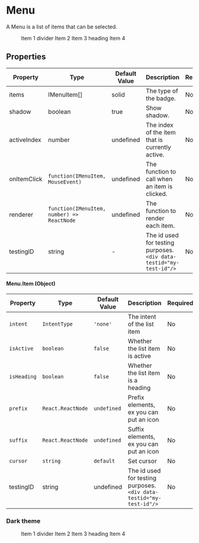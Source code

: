 
<Meta title="Navigation/Menu" component={Menu}/>

# Menu

A Menu is a list of items that can be selected.

<Canvas>
  <Menu>
    <Menu.Item>Item 1</Menu.Item>
    <Menu.Item divider>divider</Menu.Item>
    <Menu.Item>Item 2</Menu.Item>
    <Menu.Item>Item 3</Menu.Item>
    <Menu.Item heading>heading</Menu.Item>
    <Menu.Item>Item 4</Menu.Item>
  </Menu>
</Canvas>

## Properties

|Property|Type|Default Value|Description|Required|
|---|---|---|---|---|
|items|IMenuItem[]|solid | The type of the badge.|No|
|shadow|boolean|true| Show shadow.|No|
|activeIndex|number| undefined | The index of the item that is currently active.|No|
|onItemClick|`function(IMenuItem, MouseEvent)`| undefined | The function to call when an item is clicked.|No|
|renderer|`function(IMenuItem, number) => ReactNode`| undefined | The function to render each item.|No|
|testingID| string | - | The id used for testing purposes.<br/>`<div data-testid="my-test-id"/>` |No|


#### Menu.Item (Object)

|Property|Type|Default Value|Description|Required|
|---|---|---|---|---|
|`intent`|`IntentType`|`'none'`|The intent of the list item|No|
|`isActive`|`boolean`|`false`|Whether the list item is active|No|
|`isHeading`|`boolean`|`false`|Whether the list item is a heading|No|
|`prefix`|`React.ReactNode`|`undefined`|Prefix elements, ex you can put an icon|No|
|`suffix`|`React.ReactNode`|`undefined`|Suffix elements, ex you can put an icon|No|
|`cursor`|`string`|`default`|Set cursor|No|
|testingID| string | undefined | The id used for testing purposes.<br/>`<div data-testid="my-test-id"/>` |No|

### Dark theme

<Canvas className="dark">
  <ThemeProvider theme="dark">
    <Menu>
      <Menu.Item>Item 1</Menu.Item>
      <Menu.Item divider>divider</Menu.Item>
      <Menu.Item>Item 2</Menu.Item>
      <Menu.Item>Item 3</Menu.Item>
      <Menu.Item heading>heading</Menu.Item>
      <Menu.Item>Item 4</Menu.Item>
    </Menu>
  </ThemeProvider>
</Canvas>
